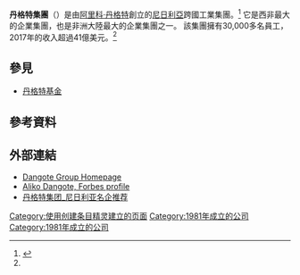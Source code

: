{{noteTA
|1=zh-hans:执行长;zh-hant:執行長;zh-cn:首席执行官;zh-hk:行政總裁;zh-tw:執行長;zh-mo:行政總裁;
}}

{{Expand English|Dangote Group|date=2020-11-5}}
{{Infobox company
| name = 丹格特集團
| name_en = Dangote Group
| logo = <!--Missing image text.svg-->
| logo_size = 250px
| logo_caption = 
| image =   
| image_size = 
| image_caption = 
| native_name = 
| native_name_lang = <!-- 公司名称原文语言的ISO 639-1代码。例如填写“ja”表示日语。 -->
| other_name = 
| type = [[私人公司|私人公司]]
| industry = 
| foundation = 
| founder = [[阿里科·丹格特|阿里科·丹格特]]
| location = {{NGA}}[[拉各斯州|拉各斯州]][[拉各斯|拉各斯]]
| area_served = 
| key_people = [[阿里科·丹格特|阿里科·丹格特]]（[[總裁|總裁]]和[[行政總裁|行政總裁]]）
| products = [[水泥|水泥]]<br>[[食糖|食糖]]<br>[[食鹽|食鹽]]<br>[[穀粉|穀粉]]<br>[[鋼|鋼]]<br>[[化石燃料|化石燃料]]<br>[[包裝|包裝]]
| revenue = {{increase}} $41億[[美元|美元]]（2017年）
| services = 
| owner = 
| num_employees = 30,000
| homepage = [http://www.dangote.com/ Dangote Group Homepage]
}}
'''丹格特集團'''（{{Lang-en|Dangote Group}}）是由[[阿里科·丹格特|阿里科·丹格特]]創立的[[尼日利亞|尼日利亞]]跨國工業集團。<ref name=alikobiobloom>{{cite web|url=https://www.bloomberg.com/news/articles/2013-03-07/africas-richest-man-aliko-dangote-is-just-getting-started|title=Africa's Richest Man, Aliko Dangote, Is Just Getting Started|last=Okeowo|first=Alexis|date=7 March 2013|publisher=Bloomberg|accessdate=25 October 2016|quote=he did, however, receive a loan of a little more than $3,000 from his uncle to start a trading enterprise in food staples|archive-date=2018-07-18|archive-url=https://web.archive.org/web/20180718030756/https://www.bloomberg.com/news/articles/2013-03-07/africas-richest-man-aliko-dangote-is-just-getting-started|dead-url=no}}</ref> 它是西非最大的企業集團，也是非洲大陸最大的企業集團之一。 該集團擁有30,000多名員工，2017年的收入超過41億美元。<ref name=alikobiobloom/>

== 參見 ==
* [[丹格特基金|丹格特基金]]

== 參考資料 ==
{{Reflist}}

== 外部連結 ==
* [http://www.dangote.com/ Dangote Group Homepage]{{Wayback|url=http://www.dangote.com/ |date=20201205054457 }}
* [https://www.forbes.com/profile/aliko-dangote Aliko Dangote, Forbes profile]{{Wayback|url=https://www.forbes.com/profile/aliko-dangote |date=20201111224956 }}
* [http://cn.afrindex.com/site_nigeria/company_254/ 丹格特集团_尼日利亚名企推荐]{{Wayback|url=http://cn.afrindex.com/site_nigeria/company_254/ |date=20200501181543 }}

[[Category:使用创建条目精灵建立的页面|Category:使用创建条目精灵建立的页面]]
[[Category:1981年成立的公司|Category:1981年成立的公司]]
[[Category:1981年成立的公司|Category:1981年成立的公司]]